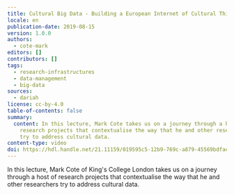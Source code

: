 ```yaml
---
title: Cultural Big Data - Building a European Internet of Cultural Things
locale: en
publication-date: 2019-08-15
version: 1.0.0
authors:
  - cote-mark
editors: []
contributors: []
tags:
  - research-infrastructures
  - data-management
  - big-data
sources:
  - dariah
license: cc-by-4.0
table-of-contents: false
summary:
  content: In this lecture, Mark Cote takes us on a journey through a host of
    research projects that contextualise the way that he and other researchers
    try to address cultural data.
content-type: video
doi: https://hdl.handle.net/21.11159/019595c5-12b9-769c-a879-45569bdfae80
---
```

In this lecture, Mark Cote of King's College London takes us on a journey through a host of research projects that contextualise the way that he and other researchers try to address cultural data.

<VideoCard provider="youtube" id="6Vjhm6SJhpo" title="Cultural Big Data" image="/assets/content/assets/en/resources/hosted/cultural-big-data-building-a-european-internet-of-cultural-things/mark-cote.png" subtitle="Building a European Internet of Cultural Things" />
